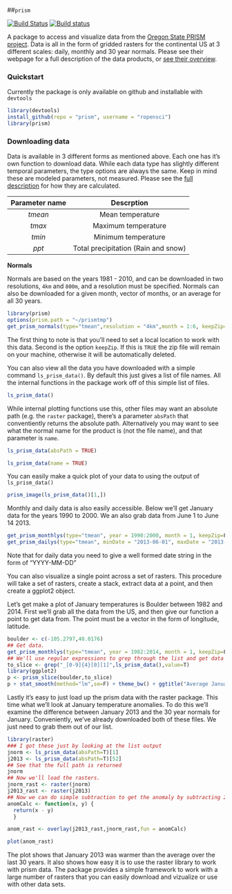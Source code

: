 ##`prism`

[![Build Status](https://api.travis-ci.org/ropensci/prism.png?branch=master)](https://travis-ci.org/ropensci/prism)
[![Build status](https://ci.appveyor.com/api/projects/status/ie38i6p5651pc1o5/branch/master)](https://ci.appveyor.com/project/sckott/prism/branch/master)

A package to access and visualize data from the [Oregon State PRISM project](http://www.prism.oregonstate.edu/).  Data is all in the form of gridded rasters for the continental US at 3 different scales: daily, monthly and 30 year normals.  Please see their webpage for a full description of the data products, or [see their overview](http://www.prism.oregonstate.edu/documents/PRISM_datasets_aug2013.pdf).

### Quickstart
Currently the package is only available on github and installable with `devtools`
```r
library(devtools)
install_github(repo = "prism", username = "ropensci")
library(prism)
```

### Downloading data

Data is available in 3 different forms as mentioned above.  Each one has it's own function to download data. While each data type has slightly different temporal parameters, the type options are always the same.  Keep in mind these are modeled parameters, not measured.  Please see the [full description](http://www.prism.oregonstate.edu/documents/Daly2008_PhysiographicMapping_IntJnlClim.pdf) for how they are calculated.

| Parameter name| Descrption           |
|:---------------:|:-------------:|
| *tmean*      | Mean temperature |
| *tmax*      | Maximum temperature      |
| *tmin* | Minimum temperature      |
| *ppt*  | Total precipitation (Rain and snow)|

**Normals**

Normals are based on the years 1981 - 2010, and can be downloaded in two resolutions, `4km` and `800m`, and a resolution must be specified.  Normals can also be downloaded for a given month, vector of months, or an average for all 30 years.

```r
library(prism)
options(prism.path = "~/prismtmp")
get_prism_normals(type="tmean",resolution = "4km",month = 1:6, keepZip=F)

```

The first thing to note is that you'll need to set a local location to work with this data.  Second is the option `keepZip`.  If this is `TRUE` the zip file will remain on your machine, otherwise it will be automatically deleted.

You can also view all the data you have downloaded with a simple command `ls_prism_data()`.  By default this just gives a list of file names.  All the internal functions in the package work off of this simple list of files.
```r
ls_prism_data()

```

While internal plotting functions use this, other files may want an absolute path (e.g. the `raster` package), there's a parameter `absPath` that conventiently returns the absolute path.  Alternatively you may want to see what the normal name for the product is (not the file name), and that parameter is `name`.
```r
ls_prism_data(absPath = TRUE)

ls_prism_data(name = TRUE)

```

You can easily make a quick plot of your data to using the output of `ls_prism_data()`

```r
prism_image(ls_prism_data()[1,])

```

Monthly and daily data is also easily accessible. Below we'll get January data for the years 1990 to 2000. We an also grab data from June 1 to June 14 2013.

```r
get_prism_monthlys(type="tmean", year = 1990:2000, month = 1, keepZip=F)
get_prism_dailys(type="tmean", minDate = "2013-06-01", maxDate = "2013-06-14", keepZip=F)
```

Note that for daily data you need to give a well formed date string in the form of "YYYY-MM-DD"

You can also visualize a single point across a set of rasters.  This procedure will take a set of rasters, create a stack, extract data at a point, and then create a ggplot2 object.

Let's get make a plot of January temperatures is Boulder between 1982 and 2014.  First we'll grab all the data from the US, and then give our function a point to get data from.  The point must be a vector in the form of longitude, latitude.

```r
boulder <- c(-105.2797,40.0176)
## Get data.
get_prism_monthlys(type="tmean", year = 1982:2014, month = 1, keepZip=F)
## We'll use regular expressions to grep through the list and get data only from the month of January
to_slice <- grep("_[0-9]{4}[0][1]",ls_prism_data(),value=T)
library(ggplot2)
p <- prism_slice(boulder,to_slice)
p + stat_smooth(method="lm",se=F) + theme_bw() + ggtitle("Average January temperature in Boulder, CO 1982-2014")
```

Lastly it's easy to just load up the prism data with the raster package.  This time what we'll look at January temperature anomalies.  To do this we'll examine the difference between January 2013 and the 30 year normals for January.  Conveniently, we've already downloaded both of these files.  We just need to grab them out of our list.

```r
library(raster)
### I got these just by looking at the list output
jnorm <- ls_prism_data(absPath=T)[1]
j2013 <- ls_prism_data(absPath=T)[52]
## See that the full path is returned
jnorm
## Now we'll load the rasters.
jnorm_rast <- raster(jnorm)
j2013_rast <- raster(j2013)
## Now we can do simple subtraction to get the anomaly by subtracting 2014 from the 30 year normal map
anomCalc <- function(x, y) {
  return(x - y)
  }

anom_rast <- overlay(j2013_rast,jnorm_rast,fun = anomCalc)

plot(anom_rast)


```

The plot shows that January 2013 was warmer than the average over the last 30 years.  It also shows how easy it is to use the raster library to work with prism data.  The package provides a simple framework to work with a large number of rasters that you can easily download and vizualize or use with other data sets.
